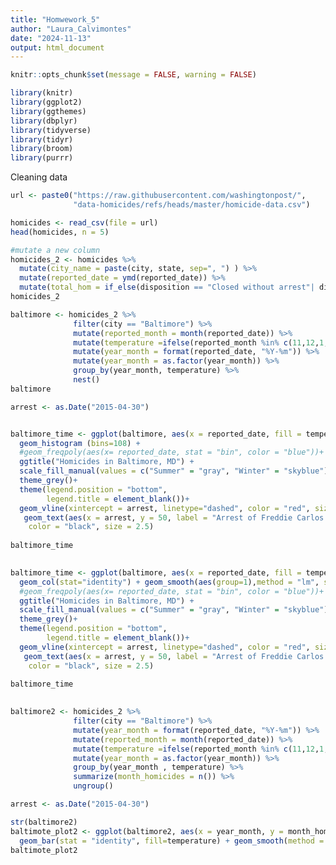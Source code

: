 ```yaml
---
title: "Homwework_5"
author: "Laura_Calvimontes"
date: "2024-11-13"
output: html_document
---
```

```r
knitr::opts_chunk$set(message = FALSE, warning = FALSE)
```


```r
library(knitr)
library(ggplot2)
library(ggthemes)
library(dbplyr)
library(tidyverse)
library(tidyr)
library(broom)
library(purrr)
```

Cleaning data 
```r
url <- paste0("https://raw.githubusercontent.com/washingtonpost/",
              "data-homicides/refs/heads/master/homicide-data.csv")

homicides <- read_csv(file = url)
head(homicides, n = 5)

#mutate a new column
homicides_2 <- homicides %>% 
  mutate(city_name = paste(city, state, sep=", ") ) %>% 
  mutate(reported_date = ymd(reported_date)) %>% 
  mutate(total_hom = if_else(disposition == "Closed without arrest"| disposition == "Closed by arrest", TRUE, FALSE))
homicides_2

```

```r

baltimore <- homicides_2 %>% 
              filter(city == "Baltimore") %>% 
              mutate(reported_month = month(reported_date)) %>% 
              mutate(temperature =ifelse(reported_month %in% c(11,12,1,2,3,4), "Winter", "Summer")) %>% 
              mutate(year_month = format(reported_date, "%Y-%m")) %>% 
              mutate(year_month = as.factor(year_month)) %>% 
              group_by(year_month, temperature) %>%
              nest()
baltimore

arrest <- as.Date("2015-04-30")
```
```r

```


```r
baltimore_time <- ggplot(baltimore, aes(x = reported_date, fill = temperature))+
  geom_histogram (bins=108) +
  #geom_freqpoly(aes(x= reported_date, stat = "bin", color = "blue"))+
  ggtitle("Homicides in Baltimore, MD") +
  scale_fill_manual(values = c("Summer" = "gray", "Winter" = "skyblue"))+
  theme_grey()+
  theme(legend.position = "bottom",
        legend.title = element_blank())+
  geom_vline(xintercept = arrest, linetype="dashed", color = "red", size= 0.5)+
   geom_text(aes(x = arrest, y = 50, label = "Arrest of Freddie Carlos Grey"),
    color = "black", size = 2.5)
  
baltimore_time 
  
```
```r
baltimore_time <- ggplot(baltimore, aes(x = reported_date, fill = temperature))+
  geom_col(stat="identity") + geom_smooth(aes(group=1),method = "lm", se= F)+
  #geom_freqpoly(aes(x= reported_date, stat = "bin", color = "blue"))+
  ggtitle("Homicides in Baltimore, MD") +
  scale_fill_manual(values = c("Summer" = "gray", "Winter" = "skyblue"))+
  theme_grey()+
  theme(legend.position = "bottom",
        legend.title = element_blank())+
  geom_vline(xintercept = arrest, linetype="dashed", color = "red", size= 0.5)+
   geom_text(aes(x = arrest, y = 50, label = "Arrest of Freddie Carlos Grey"),
    color = "black", size = 2.5)
  
baltimore_time 
  
```

```r
baltimore2 <- homicides_2 %>% 
              filter(city == "Baltimore") %>% 
              mutate(year_month = format(reported_date, "%Y-%m")) %>% 
              mutate(reported_month = month(reported_date)) %>% 
              mutate(temperature =ifelse(reported_month %in% c(11,12,1,2,3,4), "Winter", "Summer")) %>% 
              mutate(year_month = as.factor(year_month)) %>% 
              group_by(year_month , temperature) %>% 
              summarize(month_homicides = n()) %>% 
              ungroup()

arrest <- as.Date("2015-04-30")

```

```r
str(baltimore2)
baltimote_plot2 <- ggplot(baltimore2, aes(x = year_month, y = month_homicides)) +
  geom_bar(stat = "identity", fill=temperature) + geom_smooth(method = "loess")
baltimote_plot2 
```

